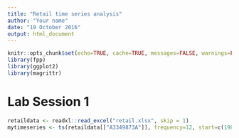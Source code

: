```yaml
---
title: "Retail time series analysis"
author: "Your name"
date: "19 October 2016"
output: html_document
---
```


```r
knitr::opts_chunk$set(echo=TRUE, cache=TRUE, messages=FALSE, warnings=FALSE)
library(fpp)
library(ggplot2)
library(magrittr)
```

# Lab Session 1

```r
retaildata <- readxl::read_excel("retail.xlsx", skip = 1)
mytimeseries <- ts(retaildata[["A3349873A"]], frequency=12, start=c(1982,4))
```

